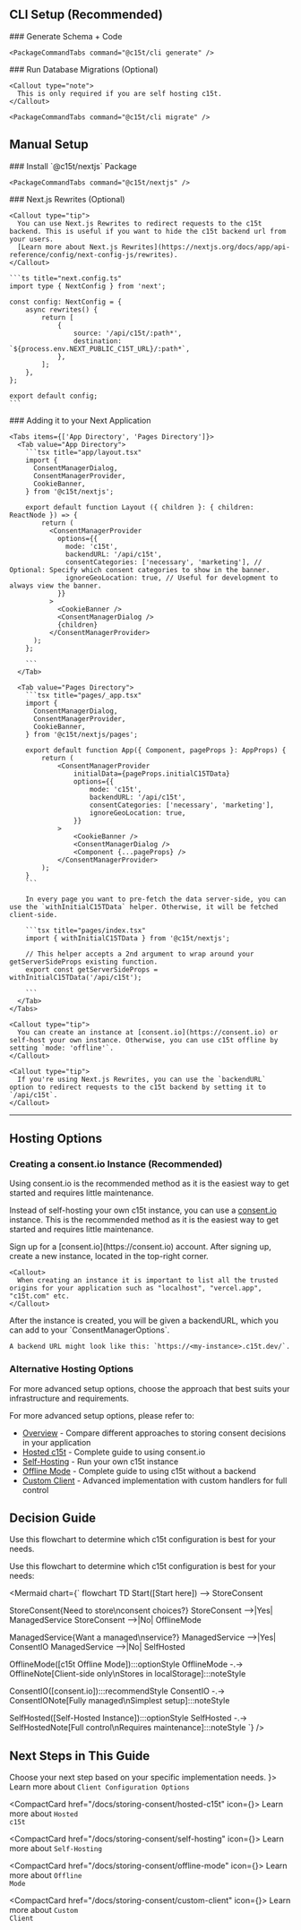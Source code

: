 
## CLI Setup (Recommended)

<Steps>
  <Step>
    ### Generate Schema + Code

    <PackageCommandTabs command="@c15t/cli generate" />
  </Step>

  <Step>
    ### Run Database Migrations (Optional)

    <Callout type="note">
      This is only required if you are self hosting c15t.
    </Callout>

    <PackageCommandTabs command="@c15t/cli migrate" />
  </Step>
</Steps>

## Manual Setup

<Steps>
  <Step>
    ### Install `@c15t/nextjs` Package

    <PackageCommandTabs command="@c15t/nextjs" />
  </Step>

  <Step>
    ### Next.js Rewrites (Optional)

    <Callout type="tip">
      You can use Next.js Rewrites to redirect requests to the c15t backend. This is useful if you want to hide the c15t backend url from your users.
      [Learn more about Next.js Rewrites](https://nextjs.org/docs/app/api-reference/config/next-config-js/rewrites).
    </Callout>

    ```ts title="next.config.ts"
    import type { NextConfig } from 'next';

    const config: NextConfig = {
    	async rewrites() {
    		return [
    			{
    				source: '/api/c15t/:path*',
    				destination: `${process.env.NEXT_PUBLIC_C15T_URL}/:path*`,
    			},
    		];
    	},
    };

    export default config;
    ```
  </Step>

  <Step>
    ### Adding it to your Next Application

    <Tabs items={['App Directory', 'Pages Directory']}>
      <Tab value="App Directory">
        ```tsx title="app/layout.tsx"
        import { 
          ConsentManagerDialog,
          ConsentManagerProvider,
          CookieBanner,
        } from '@c15t/nextjs';

        export default function Layout ({ children }: { children: ReactNode }) => {
        	return (
              <ConsentManagerProvider
                options={{
                  mode: 'c15t',
                  backendURL: '/api/c15t',
                  consentCategories: ['necessary', 'marketing'], // Optional: Specify which consent categories to show in the banner.
                  ignoreGeoLocation: true, // Useful for development to always view the banner.
                }}
              >
                <CookieBanner />
                <ConsentManagerDialog />   
                {children}
              </ConsentManagerProvider>
          );
        };

        ```
      </Tab>

      <Tab value="Pages Directory">
        ```tsx title="pages/_app.tsx"
        import { 
          ConsentManagerDialog,
          ConsentManagerProvider,
          CookieBanner,
        } from '@c15t/nextjs/pages';

        export default function App({ Component, pageProps }: AppProps) {
        	return (
        		<ConsentManagerProvider
        			initialData={pageProps.initialC15TData}
        			options={{
        				mode: 'c15t',
        				backendURL: '/api/c15t',
        				consentCategories: ['necessary', 'marketing'],
        				ignoreGeoLocation: true,
        			}}
        		>
        			<CookieBanner />
        			<ConsentManagerDialog />
        			<Component {...pageProps} />
        		</ConsentManagerProvider>
        	);
        }
        ```

        In every page you want to pre-fetch the data server-side, you can use the `withInitialC15TData` helper. Otherwise, it will be fetched client-side.

        ```tsx title="pages/index.tsx"
        import { withInitialC15TData } from '@c15t/nextjs';

        // This helper accepts a 2nd argument to wrap around your getServerSideProps existing function.
        export const getServerSideProps = withInitialC15TData('/api/c15t');

        ```
      </Tab>
    </Tabs>

    <Callout type="tip">
      You can create an instance at [consent.io](https://consent.io) or self-host your own instance. Otherwise, you can use c15t offline by setting `mode: 'offline'`.
    </Callout>

    <Callout type="tip">
      If you're using Next.js Rewrites, you can use the `backendURL` option to redirect requests to the c15t backend by setting it to `/api/c15t`.
    </Callout>
  </Step>
</Steps>

***

## Hosting Options

### Creating a consent.io Instance (Recommended)

<Callout type="info">
  Using consent.io is the recommended method as it is the easiest way to get started and requires little maintenance.
</Callout>

Instead of self-hosting your own c15t instance, you can use a [consent.io](https://consent.io) instance. This is the recommended method as it is the easiest way to get started and requires little maintenance.

<Steps>
  <Step>
    Sign up for a [consent.io](https://consent.io) account.
  </Step>

  <Step>
    After signing up, create a new instance, located in the top-right corner.

    <Callout>
      When creating an instance it is important to list all the trusted origins for your application such as "localhost", "vercel.app", "c15t.com" etc.
    </Callout>
  </Step>

  <Step>
    After the instance is created, you will be given a backendURL, which you can add to your `ConsentManagerOptions`.

    A backend URL might look like this: `https://<my-instance>.c15t.dev/`.
  </Step>
</Steps>

### Alternative Hosting Options

<Callout type="note">
  For more advanced setup options, choose the approach that best suits your infrastructure and requirements.
</Callout>

For more advanced setup options, please refer to:

- [Overview](/docs/storing-consent/overview) - Compare different approaches to storing consent decisions in your application
- [Hosted c15t](/docs/storing-consent/hosted-c15t) - Complete guide to using consent.io
- [Self-Hosting](/docs/storing-consent/self-hosting) - Run your own c15t instance
- [Offline Mode](/docs/storing-consent/offline-mode) - Complete guide to using c15t without a backend
- [Custom Client](/docs/storing-consent/custom-client) - Advanced implementation with custom handlers for full control

## Decision Guide

<Callout>
  Use this flowchart to determine which c15t configuration is best for your needs.
</Callout>

Use this flowchart to determine which c15t configuration is best for your needs:

<Mermaid
  chart={`
flowchart TD
Start([Start here]) --> StoreConsent

StoreConsent{Need to store\nconsent choices?}
StoreConsent -->|Yes| ManagedService
StoreConsent -->|No| OfflineMode

ManagedService{Want a managed\nservice?}
ManagedService -->|Yes| ConsentIO
ManagedService -->|No| SelfHosted

OfflineMode([c15t Offline Mode]):::optionStyle
OfflineMode -.-> OfflineNote[Client-side only\nStores in localStorage]:::noteStyle

ConsentIO([consent.io]):::recommendStyle
ConsentIO -.-> ConsentIONote[Fully managed\nSimplest setup]:::noteStyle

SelfHosted([Self-Hosted Instance]):::optionStyle
SelfHosted -.-> SelfHostedNote[Full control\nRequires maintenance]:::noteStyle
`}
/>

## Next Steps in This Guide

<Callout type="tip">
  Choose your next step based on your specific implementation needs.
</Callout>

<CompactCardContainer>
  <CompactCard href="/docs/storing-consent/overview" icon={<RiFileCopyLine size={16} />}>
    Learn more about <code>Client Configuration Options</code>
  </CompactCard>

  <CompactCard href="/docs/storing-consent/hosted-c15t" icon={<RiFlashlightLine size={16} />}>
    Learn more about <code>Hosted c15t</code>
  </CompactCard>

  <CompactCard href="/docs/storing-consent/self-hosting" icon={<RiServerLine size={16} />}>
    Learn more about <code>Self-Hosting</code>
  </CompactCard>

  <CompactCard href="/docs/storing-consent/offline-mode" icon={<RiWifiOffLine size={16} />}>
    Learn more about <code>Offline Mode</code>
  </CompactCard>

  <CompactCard href="/docs/storing-consent/custom-client" icon={<RiSettings4Line size={16} />}>
    Learn more about <code>Custom Client</code>
  </CompactCard>
</CompactCardContainer>
